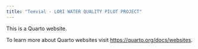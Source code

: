 ```yaml
---
title: "Teevial - LORI WATER QUALITY PILOT PROJECT"
---
```


This is a Quarto website.

To learn more about Quarto websites visit <https://quarto.org/docs/websites>.
